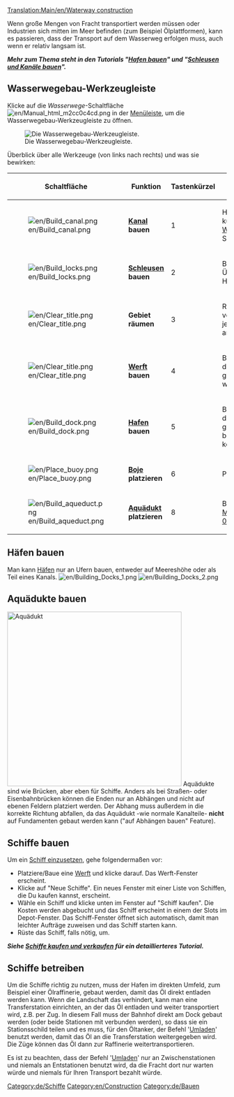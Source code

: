 {{de/Übersetzung|Waterway construction|99}}
[[Translation:Main/en/Waterway construction]]{{de/Inhaltsverzeichnis}}

Wenn große Mengen von Fracht transportiert werden müssen oder Industrien sich mitten im Meer befinden (zum Beispiel Ölplattformen), kann es passieren, dass der Transport auf dem Wasserweg erfolgen muss, auch wenn er relativ langsam ist.

'''''Mehr zum Thema steht in den Tutorials "[[Main/de/Hafen bauen|Hafen bauen]]" und "[[Main/de/Schleusen und Kanäle bauen|Schleusen und Kanäle bauen]]".'''''

==Wasserwegebau-Werkzeugleiste==
Klicke auf die ''Wasserwege''-Schaltfläche [[File:en/Manual html m2cc0c4cd.png]] in der [[Main/de/Spieloberfläche|Menüleiste]], um die Wasserwegebau-Werkzeugleiste zu öffnen.

[[File:en/Dock toolbar.png|none|frame|Die Wasserwegebau-Werkzeugleiste.]]

Überblick über alle Werkzeuge (von links nach rechts) und was sie bewirken:

{| {{en/Wikitable}}
|- style="background:#efefef"
!Schaltfläche
!width='160'|Funktion
!Tastenkürzel
!Beschreibung
|-
|[[File:en/Build canal.png]]||'''[[Main/de/Kanal|Kanal]] bauen'''||1
|Hebt einen künstlichen [[Main/de/Schleusen und Kanäle bauen|Wasserweg]] für Schiffe aus.
|-
|[[File:en/Build locks.png]]||'''[[Main/de/Schleusen|Schleusen]] bauen'''||2
|Baut [[Main/de/Schleusen und Kanäle bauen|Schleusen]] zum Überwinden von Höhenunterschieden.
|-
|[[File:en/Clear title.png]]||'''Gebiet räumen'''||3
|Räumt ein Feld vollständig. Nicht auf jedes Feld anwendbar. 
|-
|[[File:en/Clear title.png]]||'''[[Main/de/Depots|Werft]] bauen'''||4
|Baut [[Main/de/Werft bauen|Werften]], in denen Schiffe gewartet und gekauft werden können. 
|-
|[[File:en/Build dock.png]]||'''[[Main/de/Hafen|Hafen]] bauen'''||5
|Baut [[Main/de/Hafen bauen|Häfen]], an denen Schiffe gelöscht und beladen werden können.
|-
|[[File:en/Place buoy.png]]||'''[[Main/de/Boje|Boje]] platzieren'''||6
|Platziert [[Main/de/Positionsbojen platzieren|Bojen]].
|-
|[[File:en/Build aqueduct.png]]||'''[[Main/de/Aquädukt|Aquädukt]] platzieren'''||8
|Baut [[Main/de/Aquäduktbau|Aquädukte]]. (seit [[Main/en/OpenTTD 0.7.0]])
|}

==Häfen bauen==
Man kann [[Main/de/Hafen|Häfen]] nur an Ufern bauen, entweder auf Meereshöhe oder als Teil eines Kanals.
[[File:en/Building Docks 1.png|left]] [[File:en/Building Docks 2.png]]

==Aquädukte bauen==
[[File:en/Aqueduct.png|thumb|400px|Aquädukt]]
Aquädukte sind wie Brücken, aber eben für Schiffe. Anders als bei Straßen- oder Eisenbahnbrücken können die Enden nur an Abhängen und nicht auf ebenen Feldern platziert werden. Der Abhang muss außerdem in die korrekte Richtung abfallen, da das Aquädukt -wie normale Kanalteile- '''nicht''' auf Fundamenten gebaut werden kann ("auf Abhängen bauen" Feature).<br style="clear:both;">

==Schiffe bauen==
Um ein [[Main/de/Schiffe kaufen und verkaufen|Schiff einzusetzen]], gehe folgendermaßen vor:
*Platziere/Baue eine [[Main/de/Depot|Werft]] und klicke darauf. Das Werft-Fenster erscheint. 
*Klicke auf "Neue Schiffe". Ein neues Fenster mit einer Liste von Schiffen, die Du kaufen kannst, erscheint. 
*Wähle ein Schiff und klicke unten im Fenster auf "Schiff kaufen". Die Kosten werden abgebucht und das Schiff erscheint in einem der Slots im Depot-Fenster. Das Schiff-Fenster öffnet sich automatisch, damit man leichter Aufträge zuweisen und das Schiff starten kann. 
*Rüste das Schiff, falls nötig, um.

'''''Siehe [[Main/de/Schiffe kaufen und verkaufen|Schiffe kaufen und verkaufen]] für ein detaillierteres Tutorial.'''''

==Schiffe betreiben==
Um die Schiffe richtig zu nutzen, muss der Hafen im direkten Umfeld, zum Beispiel einer Ölraffinerie, gebaut werden, damit das Öl direkt entladen werden kann. Wenn die Landschaft das verhindert, kann man eine Transferstation einrichten, an der das Öl entladen und weiter transportiert wird, z.B. per Zug. In diesem Fall muss der Bahnhof direkt am Dock gebaut werden (oder beide Stationen mit {{en/Keypress|Strg}} verbunden werden), so dass sie ein Stationsschild teilen und es muss, für den Öltanker, der Befehl '[[Main/en/Aufträge/De#Umladen|Umladen]]' benutzt werden, damit das Öl an die Transferstation weitergegeben wird. Die Züge können das Öl dann zur Raffinerie  weitertransportieren.

Es ist zu beachten, dass der Befehl '[[Main/en/Aufträge/De#Umladen|Umladen]]' nur an Zwischenstationen und niemals an Entstationen benutzt wird, da die Fracht dort nur warten würde und niemals für Ihren Transport bezahlt würde.

[[Category:de/Schiffe]]
[[Category:en/Construction]]
[[Category:de/Bauen]]